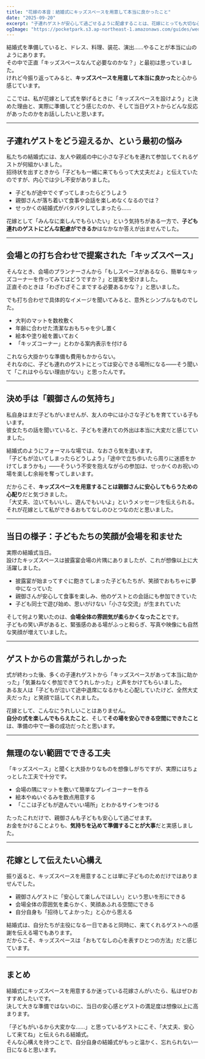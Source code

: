 ```yaml
---
title: "花嫁の本音：結婚式にキッズスペースを用意して本当に良かったこと"
date: "2025-09-20"
excerpt: "子連れゲストが安心して過ごせるように配慮することは、花嫁にとっても大切な心構えでした。私自身が結婚式でキッズスペースを用意して感じたことを、花嫁目線でまとめました。"
ogImage: "https://pocketpark.s3.ap-northeast-1.amazonaws.com/guides/wedding-kids-space-checklist/83b2de51-7712-4a82-b04c-1a92b2b1cac1.png"
---
```


結婚式を準備していると、ドレス、料理、装花、演出……やることが本当に山のようにあります。  
その中で正直「キッズスペースなんて必要なのかな？」と最初は思っていました。  
けれど今振り返ってみると、**キッズスペースを用意して本当に良かった**と心から感じています。  

ここでは、私が花嫁として式を挙げるときに「キッズスペースを設けよう」と決めた理由と、実際に準備してどう感じたのか、そして当日ゲストからどんな反応があったのかをお話ししたいと思います。  

---

## 子連れゲストをどう迎えるか、という最初の悩み
私たちの結婚式には、友人や親戚の中に小さな子どもを連れて参加してくれるゲストが何組かいました。  
招待状を出すときから「子どもも一緒に来てもらって大丈夫だよ」と伝えていたのですが、内心では少し不安がありました。  

- 子どもが途中でぐずってしまったらどうしよう  
- 親御さんが落ち着いて食事や会話を楽しめなくなるのでは？  
- せっかくの結婚式がバタバタしてしまったら……  

花嫁として「みんなに楽しんでもらいたい」という気持ちがある一方で、**子ども連れのゲストにどんな配慮ができるか**はなかなか答えが出ませんでした。  

---

## 会場との打ち合わせで提案された「キッズスペース」
そんなとき、会場のプランナーさんから「もしスペースがあるなら、簡単なキッズコーナーを作ってみてはどうですか？」と提案を受けました。  
正直そのときは「わざわざそこまでする必要あるかな？」と思いました。  

でも打ち合わせで具体的なイメージを聞いてみると、意外とシンプルなものでした。  

- 大判のマットを数枚敷く  
- 年齢に合わせた清潔なおもちゃを少し置く  
- 絵本や塗り絵を置いておく  
- 「キッズコーナー」とわかる案内表示を付ける  

これなら大掛かりな準備も費用もかからない。  
それなのに、子ども連れのゲストにとっては安心できる場所になる――そう聞いて「これはやらない理由がない」と思ったんです。  

---

## 決め手は「親御さんの気持ち」
私自身はまだ子どもがいませんが、友人の中には小さな子どもを育てている子もいます。  
彼女たちの話を聞いていると、子どもを連れての外出は本当に大変だと感じていました。  

結婚式のようにフォーマルな場では、なおさら気を遣います。  
「子どもが泣いてしまったらどうしよう」「途中で立ち歩いたら周りに迷惑をかけてしまうかも」――そういう不安を抱えながらの参加は、せっかくのお祝いの場を楽しむ余裕を奪ってしまいます。  

だからこそ、**キッズスペースを用意することは親御さんに安心してもらうための心配り**だと気づきました。  
「大丈夫、泣いてもいいし、遊んでもいいよ」というメッセージを伝えられる。  
それが花嫁として私ができるおもてなしのひとつなのだと思いました。  

---

## 当日の様子：子どもたちの笑顔が会場を和ませた
実際の結婚式当日。  
設けたキッズスペースは披露宴会場の片隅にありましたが、これが想像以上に大活躍しました。  

- 披露宴が始まってすぐに飽きてしまった子どもたちが、笑顔でおもちゃに夢中になっていた  
- 親御さんが安心して食事を楽しみ、他のゲストとの会話にも参加できていた  
- 子ども同士で遊び始め、思いがけない「小さな交流」が生まれていた  

そして何より驚いたのは、**会場全体の雰囲気が柔らかくなったこと**です。  
子どもの笑い声があると、緊張感のある場がふっと和らぎ、写真や映像にも自然な笑顔が増えていました。  

---

## ゲストからの言葉がうれしかった
式が終わった後、多くの子連れゲストから「キッズスペースがあって本当に助かった」「気兼ねなく参加できてうれしかった」と声をかけてもらいました。  
ある友人は「子どもが泣いて途中退席になるかもと心配していたけど、全然大丈夫だった」と笑顔で話してくれました。  

花嫁として、こんなにうれしいことはありません。  
**自分の式を楽しんでもらえたこと**、そして**その場を安心できる空間にできたこと**は、準備の中で一番の成功だったと思います。  

---

## 無理のない範囲でできる工夫
「キッズスペース」と聞くと大掛かりなものを想像しがちですが、実際にはちょっとした工夫で十分です。  

- 会場の隅にマットを敷いて簡単なプレイコーナーを作る  
- 絵本やぬいぐるみを数点用意する  
- 「ここは子どもが遊んでいい場所」とわかるサインをつける  

たったこれだけで、親御さんも子どもも安心して過ごせます。  
お金をかけることよりも、**気持ちを込めて準備することが大事**だと実感しました。  

---

## 花嫁として伝えたい心構え
振り返ると、キッズスペースを用意することは単に子どものためだけではありませんでした。  

- 親御さんゲストに「安心して楽しんでほしい」という思いを形にできる  
- 会場全体の雰囲気を柔らかく、笑顔あふれる空間にできる  
- 自分自身も「招待してよかった」と心から思える  

結婚式は、自分たちが主役になる一日であると同時に、来てくれるゲストへの感謝を伝える場でもあります。  
だからこそ、キッズスペースは「おもてなしの心を表すひとつの方法」だと感じています。  

---

## まとめ
結婚式にキッズスペースを用意するか迷っている花嫁さんがいたら、私はぜひおすすめしたいです。  
決して大きな準備ではないのに、当日の安心感とゲストの満足度は想像以上に高まります。  

「子どもがいるから大変かな……」と思っているゲストにこそ、「大丈夫、安心して来てね」と伝えられる結婚式。  
そんな心構えを持つことで、自分自身の結婚式がもっと温かく、忘れられない一日になると思います。  
